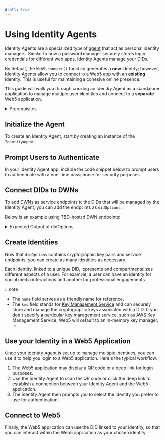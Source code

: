 ```yaml
---
draft: true
---
```



# Using Identity Agents

Identity Agents are a specialized type of [agent](https://developer.tbd.website/web5/decentralized-web-nodes/agents/) that act as personal identity managers.  Similar to how a password manager securely stores login credentials for different web apps, Identity Agents manage your [DIDs](https://developer.tbd.website/web5/decentralized-identifiers/what-are-dids).

By default, the `Web5.connect()` function generates a **new** identity; however, Identity Agents allow you to connect to a Web5 app with an **existing** identity. This is useful for maintaining a cohesive online presence.

This guide will walk you through creating an Identity Agent as a standalone application to manage multiple user identities and connect to a **separate** Web5 application.


<details>
<summary>Prerequisites</summary>

**Install the following packages**

```bash
npm i @web5/dids @web5/identity-agent @web5/api
```

**Import the following modules**

```js
import { DidIonMethod } from '@web5/dids';
import { IdentityAgent } from '@web5/identity-agent';
import { Web5, getTechPreviewDwnEndpoints } from '@web5/api';
```

</details>

## Initialize the Agent
To create an Identity Agent, start by creating an instance of the `IdentityAgent`.

<CodeSnippet functionName="createIdentityAgent" />

## Prompt Users to Authenticate
In your Identity Agent app, include the code snippet below to prompt users to authenticate with a one-time passphrase for security purposes.

<CodeSnippet functionName="authenticateIdentityAgent" />

## Connect DIDs to DWNs
To add [DWNs](https://developer.tbd.website/web5/decentralized-web-nodes/what-are-dwns/) as service endpoints to the DIDs that will be managed by the Identity Agent, you can add the endpoints as `didOptions`.

Below is an example using TBD-hosted DWN endpoints:

<CodeSnippet functionName="getDwnEndpoints" />


<details>
<summary>Expected Output of didOptions</summary>

```js
{
  keySet: { verificationMethodKeys: [ [Object], [Object] ] },
  services: [
    {
      id: '#dwn',
      serviceEndpoint: [Object],
      type: 'DecentralizedWebNode'
    }
  ]
}
```

</details>

## Create Identities
Now that `didOptions` contains cryptographic key pairs and service endpoints, you can create as many identities as necessary.

Each identity, linked to a unique DID, represents and compartmentalizes different aspects of a user. For example, a user can have an identity for social media interactions and another for professional engagements.

<CodeSnippet functionName="createSocialMediaAndCareerIdentity" />

:::note
* The `name` field serves as a friendly name for reference.
* The `kms` field stands for [Key Management Service](/web5/decentralized-identifiers/key-management) and can securely store and manage the cryptographic keys associated with a DID. If you don't specify a particular key management service, such as AWS Key Management Service, Web5 will default to an in-memory key manager.
:::

## Use your Identity in a Web5 Application
Once your Identity Agent is set up to manage multiple identities, you can use it to help you login to a Web5 application. Here's the typical workflow:

1. The Web5 application may display a QR code or a deep link for login purposes.
2. Use the Identity Agent to scan the QR code or click the deep link to establish a connection between your Identity Agent and the Web5 application.
3. The Identity Agent then prompts you to select the identity you prefer to use for authentication.

## Connect to Web5
Finally, the Web5 application can use the DID linked to your identity, so that you can interact within the Web5 application as your chosen identity.

<CodeSnippet functionName="connectIdentityToWeb5" />
